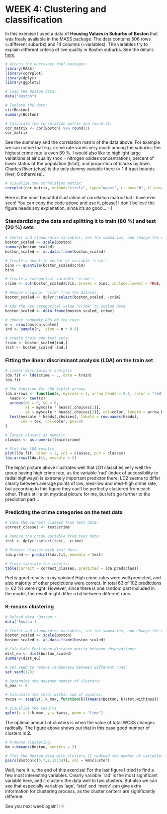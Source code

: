 # WEEK 4: Clustering and classification

In this exercise I used a data of **Housing Values in Suburbs of Boston** that was freely available in the MASS package. The data contains 506 rows (=different suburbs) and 14 columns (=variables). The variables try to explain different criteria of live quality in Boston suburbs. See the details [here](https://stat.ethz.ch/R-manual/R-devel/library/MASS/html/Boston.html). 

```r
# Access the necessary tool packages:
library(MASS)
library(corrplot)
library(dplyr)
library(ggplot2)

# Load the Boston data:
data("Boston")

# Explore the data:
str(Boston)
summary(Boston)

# Calculate the correlation matrix and round it:
cor_matrix <- cor(Boston) %>% round(2)
cor_matrix
```

See the summary and the correlation matrix of the data above. For example we can notice that e.g. crime rate varies very much among the suburbs: the highest crime rate is even 89 %. I would also like to highlight large variations at air quality (nox = nitrogen oxides concentration), percent of lower status of the population (lstat), and proportion of blacks by town. Charles River (chas) is the only dummy variable there (= 1 if tract bounds river; 0 otherwise).

```r
# Visualize the correlation matrix:
corrplot(cor_matrix, method="circle", type="upper", cl.pos="b", tl.pos="d", tl.cex=0.6)
```

Here is the most beautiful illustration of correlation matrix that I have ever seen! You can copy the code above and use it, please! I don't believe the figure needs any explanation, since it's so good... :-)

### Standardizing the data and splitting it to train (80 %) and test (20 %) sets

```r
# Center and standardize variables, see the summaries, and change the object to data frame, and remove the dummy variable:
boston_scaled <- scale(Boston)
summary(boston_scaled)
boston_scaled <- as.data.frame(boston_scaled)

# Create a quantile vector of variable 'crim':
bins <- quantile(boston_scaled$crim)
bins

# Create a categorical variable 'crime':
crime <- cut(boston_scaled$crim, breaks = bins, include.lowest = TRUE, label = c("low","med_low","med_high","high"))

# Remove original 'crim' from the dataset:
boston_scaled <- dplyr::select(boston_scaled, -crim)

# Add the new categorical value 'crime' to scaled data
boston_scaled <- data.frame(boston_scaled, crime)

# choose randomly 80% of the rows:
n <- nrow(boston_scaled)
ind <- sample(n,  size = n * 0.8)

# create train and test sets:
train <- boston_scaled[ind,]
test <- boston_scaled[-ind,]
```

### Fitting the linear discriminant analysis (LDA) on the train set

```r
# Linear discriminant analysis
lda.fit <- lda(crime ~ ., data = train)
lda.fit

# The function for LDA biplot arrows
lda.arrows <- function(x, myscale = 1, arrow_heads = 0.1, color = "red", tex = 0.75, choices = c(1,2)){
  heads <- coef(x)
  arrows(x0 = 0, y0 = 0, 
         x1 = myscale * heads[,choices[1]], 
         y1 = myscale * heads[,choices[2]], col=color, length = arrow_heads)
  text(myscale * heads[,choices], labels = row.names(heads), 
       cex = tex, col=color, pos=3)
}

# Target classes as numeric
classes <- as.numeric(train$crime)

# Plot the LDA results
plot(lda.fit, dimen = 2, col = classes, pch = classes)
lda.arrows(lda.fit, myscale = 2)
```

The biplot picture above illustrates well that LD1 classifies very well the group having high crime rate, as the variable 'rad' (index of accessibility to radial highways) is extremely important predictor there. LD2 seems to differ clearly between average points of low, med-low and med-high crime rate, but according to this figure they can't be perfectly clustered from each other. That's still a bit mystical picture for me, but let's go further to the prediction part...

### Predicting the crime categories on the test data

```r
# Save the correct classes from test data:
correct_classes <- test$crime

# Remove the crime variable from test data:
test <- dplyr::select(test, -crime)

# Predict classes with test data:
lda.pred <- predict(lda.fit, newdata = test)

# Cross-tabulate the results:
table(correct = correct_classes, predicted = lda.pred$class)
```

Pretty good results in my opinion! High crime rates were well predicted, and also majority of other predictions were correct. In total 63 of 102 predictions (= 62 %) were right. However, since there is one random part included in the model, the result might differ a bit between different runs.

### K-means clustering

```r
# Reload data 'Boston':
data('Boston')

# Center and standardize variables, see the summaries, and change the object to data frame, and remove the dummy variable:
boston_scaled <- scale(Boston)
boston_scaled <- as.data.frame(boston_scaled)

# Calculate Euclidean distance matrix between observations:
dist_eu <- dist(boston_scaled)
summary(dist_eu)

# Set seed to remove randomness between different runs:
set.seed(123)

# Determine the maximum number of clusters:
k_max <- 8

# Calculate the total within sum of squares:
twcss <- sapply(1:k_max, function(k){kmeans(Boston, k)$tot.withinss})

# Visualize the results
qplot(x = 1:k_max, y = twcss, geom = 'line')
```

The optimal amount of clusters is when the value of total WCSS changes radically. The figure above shows out that in this case good number of clusters is **2**.

```r
# K-means clustering:
km <-kmeans(Boston, centers = 2)

# Plot the Boston data with clusters (I reduced the number of variables to make the figure readable):
pairs(Boston[c(5,7,9,12:14)], col = km$cluster)
```

Well, here it is, the end of this exercise! For the last figure I tried to find a few most interesting variables. Clearly variable 'rad' is the most significant variable here, and it clusters the data well to two clusters. But also we can see that especially variables 'age', 'lstat' and 'medv' can give extra information for clustering process, as the cluster centers are significantly different.

See you next week again! :-)

